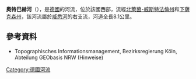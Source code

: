 {{Onesource|time=2020-08-12T04:46:50+00:00}}
{{Coord|51|47|42.71|N|9|25|13.35|E|display=title}}

'''奧特巴赫河'''（{{lang-de|Otterbach}}），是[[德國|德國]]的河流，位於該國西部，流經[[北萊茵-威斯特法倫州|北萊茵-威斯特法倫州]]和[[下薩克森州|下薩克森州]]，該河流屬於[[威悉河|威悉河]]的右支流，河道全長8.1公里。

==參考資料==
* Topographisches Informationsmanagement, Bezirksregierung Köln, Abteilung GEObasis NRW (Hinweise)

{{Germany-geo-stub}}
[[Category:德國河流|Category:德國河流]]